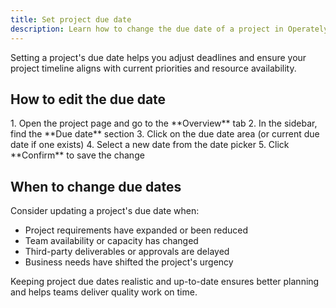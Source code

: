 ```yaml
---
title: Set project due date
description: Learn how to change the due date of a project in Operately.
---
```



Setting a project's due date helps you adjust deadlines and ensure your project timeline aligns with current priorities and resource availability.

## How to edit the due date

<Steps>
1. Open the project page and go to the **Overview** tab
2. In the sidebar, find the **Due date** section
3. Click on the due date area (or current due date if one exists)
4. Select a new date from the date picker
5. Click **Confirm** to save the change
</Steps>

## When to change due dates

Consider updating a project's due date when:

- Project requirements have expanded or been reduced
- Team availability or capacity has changed
- Third-party deliverables or approvals are delayed
- Business needs have shifted the project's urgency

Keeping project due dates realistic and up-to-date ensures better planning and helps teams deliver quality work on time.